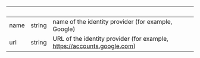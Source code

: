 
| &nbsp; | &nbsp; | &nbsp;                                                          |
| ------ | ------ | --------------------------------------------------------------- |
| name   | string | name of the identity provider (for example, Google)                     |
| url    | string | URL of the identity provider (for example, https://accounts.google.com) |
